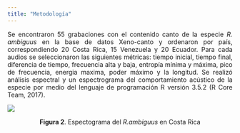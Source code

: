 ---
title: "Metodología"
---

<p align="justify">
Se encontraron 55 grabaciones con el contenido canto de la especie *R. ambiguus*
en la base de datos Xeno-canto y ordenaron por país, correspondiendo 20 Costa
Rica, 15 Venezuela y 20 Ecuador.
Para cada audios se seleccionaron las siguientes métricas: tiempo inicial, tiempo
final, diferencia de tiempo, frecuencia alta y baja, entropía mínima y máxima, pico de
frecuencia, energia maxima, poder máximo y la longitud.
Se realizó análisis espectral y un espectrograma del comportamiento acústico de la
especie por medio del lenguaje de programación R versión 3.5.2 (R Core Team,
2017).
</p>

![](imagenes/Especto.jpg)
<p align="center">
**Figura 2**. Espectograma del *R.ambiguus* en Costa Rica
</p>